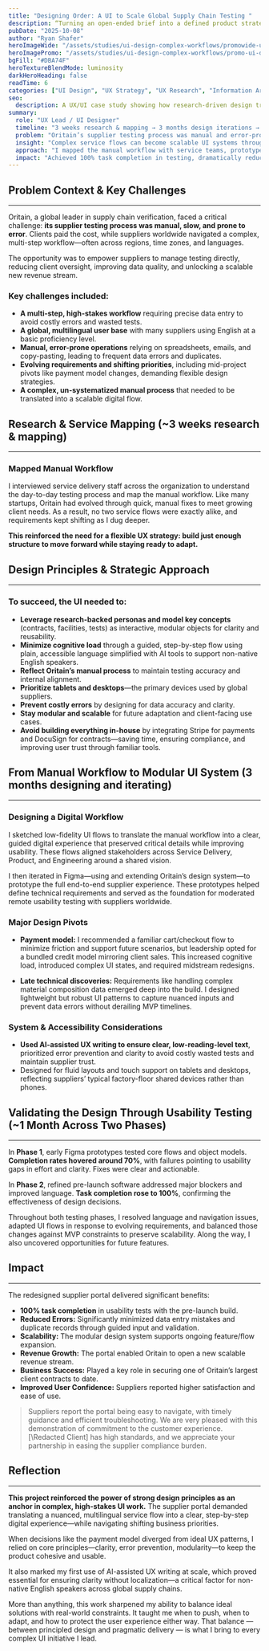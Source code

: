 ```yaml
---
title: "Designing Order: A UI to Scale Global Supply Chain Testing "
description: “Turning an open-ended brief into a defined product strategy with UX research, organizational alignment, and focused execution.”
pubDate: "2025-10-08"
author: "Ryan Shafer"
heroImageWide: "/assets/studies/ui-design-complex-workflows/promowide-ui-design-complex-workflows.webp"
heroImagePromo: "/assets/studies/ui-design-complex-workflows/promo-ui-design-complex-workflows.webp"
bgFill: "#DBA74F"
heroTextureBlendMode: luminosity
darkHeroHeading: false
readTime: 6
categories: ["UI Design", "UX Strategy", "UX Research", "Information Architecture", "Accessibility", "Prototyping",]
seo:
  description: A UX/UI case study showing how research-driven design transformed a fragmented global supplier testing process into a scalable digital platform—through modular UI systems, accessibility for multilingual users, Stripe and DocuSign integration, and iterative testing.
summary:
  role: "UX Lead / UI Designer"
  timeline: "3 weeks research & mapping → 3 months design iterations → ~1 month testing with refinements"
  problem: "Oritain’s supplier testing process was manual and error-prone—limiting data quality, scalability, and revenue. The challenge: design a digital flow that translated a complex, multi-step process into a clear, guided UI that suppliers around the world could trust and use with confidence."
  insight: "Complex service flows can become scalable UI systems through plain language, step-by-step guidance, and modular design—supporting non-native English speakers and reducing errors."
  approach: "I mapped the manual workflow with service teams, prototyped modular UI patterns in Figma, and extended our design system. I used AI tools to simplify language for basic English comprehension and ran remote usability tests with suppliers worldwide. Throughout, I navigated major design pivots—like payment model changes—balancing MVP delivery with long-term design principles."
  impact: "Achieved 100% task completion in testing, dramatically reduced data entry errors and duplicates, and unlocked a scalable new revenue stream—helping secure one of Oritain’s largest client contracts to date."
---
```



## Problem Context & Key Challenges
--------

Oritain, a global leader in supply chain verification, faced a critical challenge: **its supplier testing process was manual, slow, and prone to error**. Clients paid the cost, while suppliers worldwide navigated a complex, multi-step workflow—often across regions, time zones, and languages.

The opportunity was to empower suppliers to manage testing directly, reducing client oversight, improving data quality, and unlocking a scalable new revenue stream.

<ImageWithStyle src="/assets/studies/ui-design-complex-workflows/content/oritain-collection-points.webp" alt="The supplier portal translated a complex, multilingual service workflow into a clear, step-by-step digital experience—designed to be intuitive, guided, and built to support the business’s goal of scaling operations." />

### Key challenges included:
- **A multi-step, high-stakes workflow** requiring precise data entry to avoid costly errors and wasted tests.
- **A global, multilingual user base** with many suppliers using English at a basic proficiency level.
- **Manual, error-prone operations** relying on spreadsheets, emails, and copy-pasting, leading to frequent data errors and duplicates.
- **Evolving requirements and shifting priorities**, including mid-project pivots like payment model changes, demanding flexible design strategies.
- **A complex, un-systematized manual process** that needed to be translated into a scalable digital flow.

## Research & Service Mapping (~3 weeks research & mapping)
--------

### Mapped Manual Workflow
I interviewed service delivery staff across the organization to understand the day-to-day testing process and map the manual workflow. Like many startups, Oritain had evolved through quick, manual fixes to meet growing client needs. As a result, no two service flows were exactly alike, and requirements kept shifting as I dug deeper.

<ImageWithStyle src="/assets/studies/ui-design-complex-workflows/content/oritain-manual-flow.webp" alt="Mapping Oritain’s manual testing process revealed a fragmented, error-prone workflow — critical context for our UI design decisions." />

**This reinforced the need for a flexible UX strategy: build just enough structure to move forward while staying ready to adapt.**

## Design Principles & Strategic Approach
--------

### To succeed, the UI needed to:
- **Leverage research-backed personas and model key concepts** (contracts, facilities, tests) as interactive, modular objects for clarity and reusability.
- **Minimize cognitive load** through a guided, step-by-step flow using plain, accessible language simplified with AI tools to support non-native English speakers.
- **Reflect Oritain’s manual process** to maintain testing accuracy and internal alignment.
- **Prioritize tablets and desktops**—the primary devices used by global suppliers.
- **Prevent costly errors** by designing for data accuracy and clarity.
- **Stay modular and scalable** for future adaptation and client-facing use cases.
- **Avoid building everything in-house** by integrating Stripe for payments and DocuSign for contracts—saving time, ensuring compliance, and improving user trust through familiar tools.

<ImageWithStyle src="/assets/studies/ui-design-complex-workflows/content/oritain-cards.webp" alt="Key entities—Contracts, Facilities, and Tests—were modeled as interactive cards. This modular structure reduced cognitive load and enabled scalable, reusable UI patterns." />

## From Manual Workflow to Modular UI System (3 months designing and iterating)
--------
### Designing a Digital Workflow

I sketched low-fidelity UI flows to translate the manual workflow into a clear, guided digital experience that preserved critical details while improving usability. These flows aligned stakeholders across Service Delivery, Product, and Engineering around a shared vision.

<ImageWithStyle src="/assets/studies/ui-design-complex-workflows/content/oritain-digital-flow.webp" alt="The digital flow preserved core steps but streamlined responsibilities between suppliers and Oritain." />

I then iterated in Figma—using and extending Oritain’s design system—to prototype the full end-to-end supplier experience. These prototypes helped define technical requirements and served as the foundation for moderated remote usability testing with suppliers worldwide.

### Major Design Pivots
- **Payment model:** I recommended a familiar cart/checkout flow to minimize friction and support future scenarios, but leadership opted for a bundled credit model mirroring client sales. This increased cognitive load, introduced complex UI states, and required midstream redesigns.

<ImageWithStyle src="/assets/studies/ui-design-complex-workflows/content/oritain-payment.webp" alt="Instead of building everything from scratch, we used Stripe for payments and DocuSign for contract signing." />


- **Late technical discoveries:** Requirements like handling complex material composition data emerged deep into the build. I designed lightweight but robust UI patterns to capture nuanced inputs and prevent data errors without derailing MVP timelines.

<ImageWithStyle src="/assets/studies/ui-design-complex-workflows/content/oritain-error-states.webp" alt="Error states were surfaced through clear messages and interface cues to prevent wasted tests — critical for supplier trust." />

### System & Accessibility Considerations

- **Used AI-assisted UX writing to ensure clear, low-reading-level text**, prioritized error prevention and clarity to avoid costly wasted tests and maintain supplier trust.
- Designed for fluid layouts and touch support on tablets and desktops, reflecting suppliers’ typical factory-floor shared devices rather than phones.

<ImageWithStyle src="/assets/studies/ui-design-complex-workflows/content/oritain-responsive.webp" alt="Designed for fluid layouts and touch support for a range of devices—factory-floor tablets and office desktop computers" />

## Validating the Design Through Usability Testing (~1 Month Across Two Phases)
--------

In **Phase 1**, early Figma prototypes tested core flows and object models. **Completion rates hovered around 70%**, with failures pointing to usability gaps in effort and clarity. Fixes were clear and actionable.

In **Phase 2**, refined pre-launch software addressed major blockers and improved language. **Task completion rose to 100%**, confirming the effectiveness of design decisions.

<ImageWithStyle src="/assets/studies/ui-design-complex-workflows/content/oritain-user-testing.webp" alt="During usability testing, some users had trouble completing tasks because instructions were unclear or important information was missing." />

Throughout both testing phases, I resolved language and navigation issues, adapted UI flows in response to evolving requirements, and balanced those changes against MVP constraints to preserve scalability. Along the way, I also uncovered opportunities for future features.

## Impact
--------

The redesigned supplier portal delivered significant benefits:

- **100% task completion** in usability tests with the pre-launch build.
- **Reduced Errors:** Significantly minimized data entry mistakes and duplicate records through guided input and validation.
- **Scalability:** The modular design system supports ongoing feature/flow expansion.
- **Revenue Growth:** The portal enabled Oritain to open a new scalable revenue stream.
- **Business Success:** Played a key role in securing one of Oritain’s largest client contracts to date.
- **Improved User Confidence:** Suppliers reported higher satisfaction and ease of use.

> Suppliers report the portal being easy to navigate, with timely guidance and efficient troubleshooting. We are very pleased with this demonstration of commitment to the customer experience. [\Redacted Client\] has high standards, and we appreciate your partnership in easing the supplier compliance burden.

## Reflection
--------

**This project reinforced the power of strong design principles as an anchor in complex, high-stakes UI work.** The supplier portal demanded translating a nuanced, multilingual service flow into a clear, step-by-step digital experience—while navigating shifting business priorities.

When decisions like the payment model diverged from ideal UX patterns, I relied on core principles—clarity, error prevention, modularity—to keep the product cohesive and usable.

It also marked my first use of AI-assisted UX writing at scale, which proved essential for ensuring clarity without localization—a critical factor for non-native English speakers across global supply chains.

More than anything, this work sharpened my ability to balance ideal solutions with real-world constraints. It taught me when to push, when to adapt, and how to protect the user experience either way. That balance — between principled design and pragmatic delivery — is what I bring to every complex UI initiative I lead.
